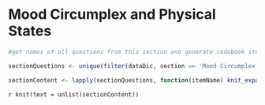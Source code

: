 # Mood Circumplex and Physical States {#mood_section}

```r

#get names of all questions from this section and generate codebook item objects for each

sectionQuestions <- unique(filter(dataDic, section == 'Mood Circumplex and Physical States')$`Variable / Field Name`)

sectionContent <- lapply(sectionQuestions, function(itemName) knit_expand(file = 'templates/itemTemplate.Rmd'))

```


`r knit(text = unlist(sectionContent))`
